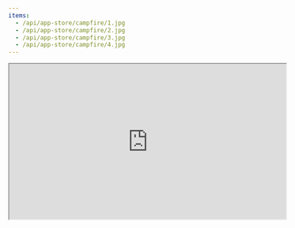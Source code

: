 ```yaml
---
items:
  - /api/app-store/campfire/1.jpg
  - /api/app-store/campfire/2.jpg
  - /api/app-store/campfire/3.jpg
  - /api/app-store/campfire/4.jpg
---
```


<iframe class="w-full aspect-video -mx-2" width="560" height="315" src="https://player.vimeo.com/video/683733529?app_id=122963&h=025a2fae94&referrer=https%3A%2F%2Fwww.campfire.to%2F" />

## Feel connected with your remote team
Team events, new hire onboardings, coffee chats, all on Campfire. No more awkward Zoom calls.

## Actually fun virtual socials
Campfire updates your team space with new games & activities weekly. You’ll never need to find another app or plan anything - ever!

## Your team's relaxed social space
Give your team the space to unwind and connect- separate from rigid Zoom calls.

### Fun & casual activities
We deliver fun and easy-to-play games & activities for teams of 2 to 20+, so you can just relax and connect.

### Organic interactions
80% of teams that use Campfire start having spontaneous social hangouts.

### Casual and friendly
Separate work chats from social & human interactions by giving your team a more relaxed space to share.


